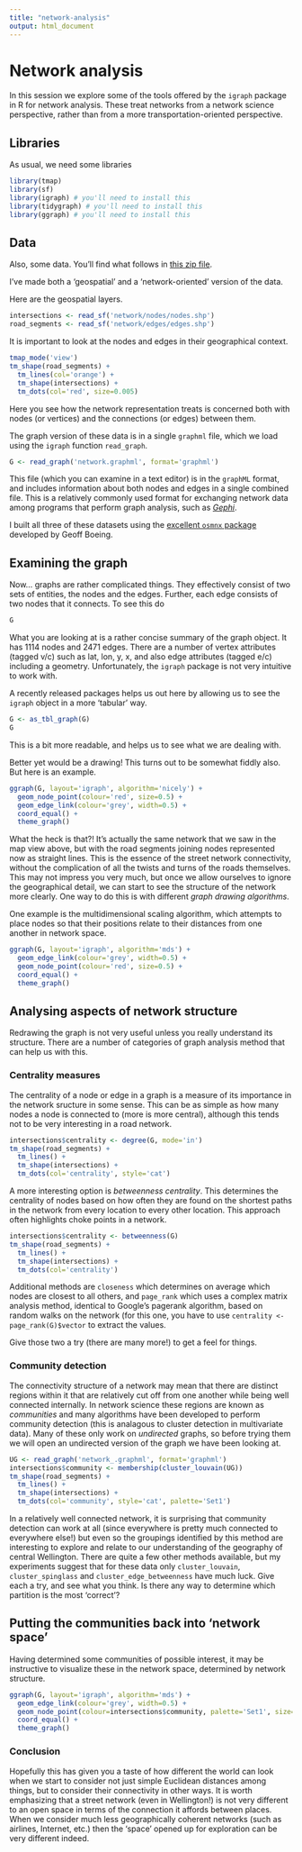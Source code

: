 ```yaml
---
title: "network-analysis"
output: html_document
---
```

# Network analysis
In this session we explore some of the tools offered by the `igraph` package in R for network analysis. These treat networks from a network science perspective, rather than from a more transportation-oriented perspective.

## Libraries
As usual, we need some libraries

```r
library(tmap)
library(sf)
library(igraph) # you'll need to install this
library(tidygraph) # you'll need to install this
library(ggraph) # you'll need to install this
```

## Data
Also, some data. You'll find what follows in [this zip file](week-11.zip?raw=true).

I've made both a 'geospatial' and a 'network-oriented' version of the data.

Here are the geospatial layers.

```r
intersections <- read_sf('network/nodes/nodes.shp')
road_segments <- read_sf('network/edges/edges.shp')
```

It is important to look at the nodes and edges in their geographical context.

```r
tmap_mode('view')
tm_shape(road_segments) +
  tm_lines(col='orange') +
  tm_shape(intersections) +
  tm_dots(col='red', size=0.005)
```

Here you see how the network representation treats is concerned both with nodes (or vertices) and the connections (or edges) between them.

The graph version of these data is in a single `graphml` file, which we load using the `igraph` function `read_graph`.

```r
G <- read_graph('network.graphml', format='graphml')
```

This file (which you can examine in a text editor) is in the `graphML` format, and includes information about both nodes and edges in a single combined file. This is a relatively commonly used format for exchanging network data among programs that perform graph analysis, such as [*Gephi*](https://gephi.org/).

I built all three of these datasets using the [excellent `osmnx`
package](https://github.com/gboeing/osmnx) developed by Geoff Boeing.

## Examining the graph
Now... graphs are rather complicated things. They effectively consist of two sets of entities, the nodes and the edges. Further, each edge consists of two nodes that it connects. To see this do

```r
G
```

What you are looking at is a rather concise summary of the graph object. It has 1114 nodes and 2471 edges. There are a number of vertex attributes (tagged v/c) such as lat, lon, y, x, and also edge attributes (tagged e/c) including a geometry. Unfortunately, the `igraph` package is not very intuitive to work with.

A recently released packages helps us out here by allowing us to see the `igraph` object in a more 'tabular' way.

```r
G <- as_tbl_graph(G)
G
```

This is a bit more readable, and helps us to see what we are dealing with.

Better yet would be a drawing! This turns out to be somewhat fiddly also. But here is an example.

```r
ggraph(G, layout='igraph', algorithm='nicely') +
  geom_node_point(colour='red', size=0.5) +
  geom_edge_link(colour='grey', width=0.5) +
  coord_equal() +
  theme_graph()
```

What the heck is that?! It's actually the same network that we saw in the map view above, but with the road segments joining nodes represented now as straight lines. This is the essence of the street network connectivity, without the complication of all the twists and turns of the roads themselves. This may not impress you very much, but once we allow ourselves to ignore the geographical detail, we can start to see the structure of the network more clearly. One way to do this is with different *graph drawing algorithms*.

One example is the multidimensional scaling algorithm, which attempts to place nodes so that their positions relate to their distances from one another in network space.

```r
ggraph(G, layout='igraph', algorithm='mds') +
  geom_edge_link(colour='grey', width=0.5) +
  geom_node_point(colour='red', size=0.5) +
  coord_equal() +
  theme_graph()
```

## Analysing aspects of network structure
Redrawing the graph is not very useful unless you really understand its structure. There are a number of categories of graph analysis method that can help us with this.

### Centrality measures
The centrality of a node or edge in a graph is a measure of its importance in the network sructure in some sense. This can be as simple as how many nodes a node is connected to (more is more central), although this tends not to be very interesting in a road network.

```r
intersections$centrality <- degree(G, mode='in')
tm_shape(road_segments) +
  tm_lines() +
  tm_shape(intersections) +
  tm_dots(col='centrality', style='cat')
```

A more interesting option is *betweenness centrality*. This determines the centrality of nodes based on how often they are found on the shortest paths in the network from every location to every other location. This approach often highlights choke points in a network.

```r
intersections$centrality <- betweenness(G)
tm_shape(road_segments) +
  tm_lines() +
  tm_shape(intersections) +
  tm_dots(col='centrality')
```

Additional methods are `closeness` which determines on average which nodes are closest to all others, and `page_rank` which uses a complex matrix analysis method, identical to Google's pagerank algorithm, based on random walks on the network (for this one, you have to use `centrality <- page_rank(G)$vector` to extract the values.

Give those two a try (there are many more!) to get a feel for things.

### Community detection
The connectivity structure of a network may mean that there are distinct regions within it that are relatively cut off from one another while being well connected internally. In network science these regions are known as *communities* and many algorithms have been developed to perform community detection (this is analagous to cluster detection in multivariate data). Many of these only work on *undirected* graphs, so before trying them we will open an undirected version of the graph we have been looking at.

```r
UG <- read_graph('network_.graphml', format='graphml')
intersections$community <- membership(cluster_louvain(UG))
tm_shape(road_segments) +
  tm_lines() +
  tm_shape(intersections) +
  tm_dots(col='community', style='cat', palette='Set1')
```

In a relatively well connected network, it is surprising that community detection can work at all (since everywhere is pretty much connected to everywhere else!) but even so the groupings identified by this method are interesting to explore and relate to our understanding of the geography of central Wellington. There are quite a few other methods available, but my experiments suggest that for these data only `cluster_louvain`, `cluster_spinglass` and `cluster_edge_betweenness` have much luck. Give each a try, and see what you think. Is there any way to determine which partition is the most 'correct'?

## Putting the communities back into 'network space'
Having determined some communities of possible interest, it may be instructive to visualize these in the network space, determined by network structure.

```r
ggraph(G, layout='igraph', algorithm='mds') +
  geom_edge_link(colour='grey', width=0.5) +
  geom_node_point(colour=intersections$community, palette='Set1', size=0.5) +
  coord_equal() +
  theme_graph()
```

### Conclusion
Hopefully this has given you a taste of how different the world can look when we start to consider not just simple Euclidean distances among things, but to consider their connectivity in other ways. It is worth emphasizing that a street network (even in Wellington!) is not very different to an open space in terms of the connection it affords between places. When we consider much less geographically coherent networks (such as airlines, Internet, etc.) then the 'space' opened up for exploration can be very different indeed.
